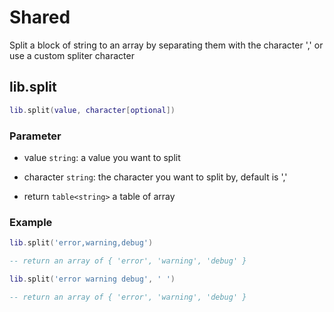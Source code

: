 # Shared
Split a block of string to an array by separating them with the character ',' or use a custom spliter character

## lib.split

```lua
lib.split(value, character[optional])
```

### Parameter
* value `string`: a value you want to split
* character `string`: the character you want to split by, default is ','

* return `table<string>` a table of array

### Example
```lua
lib.split('error,warning,debug')

-- return an array of { 'error', 'warning', 'debug' }
```

```lua
lib.split('error warning debug', ' ')

-- return an array of { 'error', 'warning', 'debug' }
```